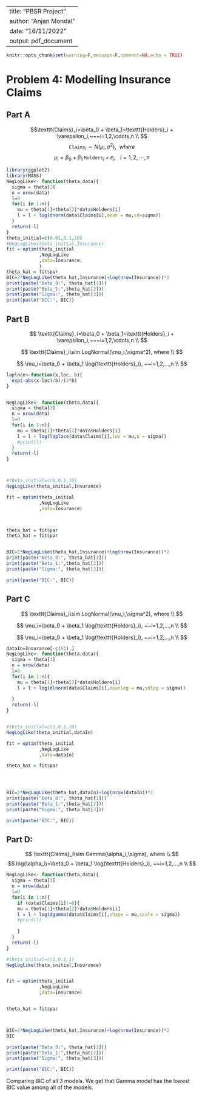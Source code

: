 --
title: "PBSR Project"
author: "Anjan Mondal"
date: "16/11/2022"
output: pdf_document
---

```r
knitr::opts_chunk$set(warning=F,message=F,comment=NA,echo = TRUE)
```


# Problem 4: Modelling Insurance Claims


## Part A

$$\texttt{Claims}_i=\beta_0 + \beta_1~\texttt{Holders}_i + \varepsilon_i,~~~i=1,2,\cdots,n \\
$$
$$\texttt{Claims}_i\sim N(\mu_i,\sigma^2),~~where$$
$$\mu_i =\beta_0 + \beta_1~\texttt{Holders}_i + \varepsilon_i,~~~i=1,2,\cdots,n$$

```r
library(ggplot2)
library(MASS)
NegLogLike<- function(theta,data){
  sigma = theta[3]
  n = nrow(data)
  l=0
  for(i in 1:n){
    mu = theta[1]+theta[2]*data$Holders[i]
    l = l + log(dnorm(data$Claims[i],mean = mu,sd=sigma))
  }
  return(-l)
}
theta_initial=c(0.01,0.1,10)
#NegLogLike(theta_initial,Insurance)
fit = optim(theta_initial
            ,NegLogLike
            ,data=Insurance,
            )
theta_hat = fit$par
BIC=2*NegLogLike(theta_hat,Insurance)+log(nrow(Insurance))*2
print(paste("Beta_0:", theta_hat[1]))
print(paste("Beta_1:",theta_hat[2]))
print(paste("Sigma:", theta_hat[3]))
print(paste("BIC:", BIC))
```


## Part B


$$
\texttt{Claims}_i=\beta_0 + \beta_1~\texttt{Holders}_i + \varepsilon_i,~~~i=1,2,\cdots,n \\
$$

$$
\texttt{Claims}_i\sim LogNormal(\mu_i,\sigma^2), where \\
$$

$$
\mu_i=\beta_0 + \beta_1 \log(\texttt{Holders}_i), ~~i=1,2,...,n \\
$$

```r
laplace<-function(x,loc, b){
  exp(-abs(x-loc)/b)/(2*b)
}


NegLogLike<- function(theta,data){
  sigma = theta[3]
  n = nrow(data)
  l=0
  for(i in 1:n){
    mu = theta[1]+theta[2]*data$Holders[i]
    l = l + log(laplace(data$Claims[i],loc = mu,b = sigma))
    #print(l)
  }
  return(-l)
}



#theta_initial=c(8,0.1,10)
NegLogLike(theta_initial,Insurance)

fit = optim(theta_initial
            ,NegLogLike
            ,data=Insurance)



theta_hat = fit$par
theta_hat = fit$par


BIC=2*NegLogLike(theta_hat,Insurance)+log(nrow(Insurance))*2
print(paste("Beta_0:", theta_hat[1]))
print(paste("Beta_1:",theta_hat[2]))
print(paste("Sigma:", theta_hat[3]))

print(paste("BIC:", BIC))
```

## Part C


$$
\texttt{Claims}_i\sim LogNormal(\mu_i,\sigma^2), where \\
$$

$$
\mu_i=\beta_0 + \beta_1 \log(\texttt{Holders}_i), ~~i=1,2,...,n \\
$$

$$
\mu_i=\beta_0 + \beta_1 \log(\texttt{Holders}_i), ~~i=1,2,...,n \\
$$

```r
dataIn=Insurance[-c(61),]
NegLogLike<- function(theta,data){
  sigma = theta[3]
  n = nrow(data)
  l=0
  for(i in 1:n){
    mu = theta[1]+theta[2]*data$Holders[i]
    l = l + log(dlnorm(data$Claims[i],meanlog = mu,sdlog = sigma))
    
  }
  return(-l)
}


#theta_initial=c(1,0.1,10)
NegLogLike(theta_initial,dataIn)

fit = optim(theta_initial
            ,NegLogLike
            ,data=dataIn)

theta_hat = fit$par




BIC=2*NegLogLike(theta_hat,dataIn)+log(nrow(dataIn))*2
print(paste("Beta_0:", theta_hat[1]))
print(paste("Beta_1:",theta_hat[2]))
print(paste("Sigma:", theta_hat[3]))

print(paste("BIC:", BIC))

```

## Part D:


$$
\texttt{Claims}_i\sim Gamma(\alpha_i,\sigma), where \\
$$
$$
log(\alpha_i)=\beta_0 + \beta_1 \log(\texttt{Holders}_i), ~~i=1,2,...,n \\
$$

```r


NegLogLike<- function(theta,data){
  sigma = theta[3]
  n = nrow(data)
  l=0
  for(i in 1:n){
    if (data$Claims[i]!=0){
    mu = theta[1]+theta[2]*data$Holders[i]
    l = l + log(dgamma(data$Claims[i],shape = mu,scale = sigma))
    #print(l)
    
    }
  }
  return(-l)
}

#theta_initial=c(1,0.1,1)
NegLogLike(theta_initial,Insurance)


fit = optim(theta_initial
            ,NegLogLike
            ,data=Insurance)


theta_hat = fit$par



BIC=2*NegLogLike(theta_hat,Insurance)+log(nrow(Insurance))*2
BIC

print(paste("Beta_0:", theta_hat[1]))
print(paste("Beta_1:",theta_hat[2]))
print(paste("Sigma:", theta_hat[3]))

print(paste("BIC:", BIC))

```

Comparing BIC of all 3 models. We get that Gamma model has the lowest BIC value among all of the models.
